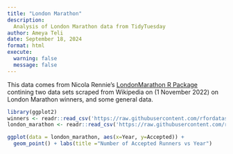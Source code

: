 ```yaml
---
title: "London Marathon"
description:
  Analysis of London Marathon data from TidyTuesday 
author: Ameya Teli
date: September 18, 2024
format: html
execute: 
  warning: false
  message: false
---
```


This data comes from Nicola Rennie's [LondonMarathon R Package](https://github.com/nrennie/LondonMarathon) contining two data sets scraped from Wikipedia on (1 November 2022) on London Marathon winners, and some general data.

```r
library(ggplot2)
winners <- readr::read_csv('https://raw.githubusercontent.com/rfordatascience/tidytuesday/master/data/2023/2023-04-25/winners.csv')
london_marathon <- readr::read_csv('https://raw.githubusercontent.com/rfordatascience/tidytuesday/master/data/2023/2023-04-25/london_marathon.csv')

ggplot(data = london_marathon, aes(x=Year, y=Accepted)) +
  geom_point() + labs(title ="Number of Accepted Runners vs Year")

 
```

